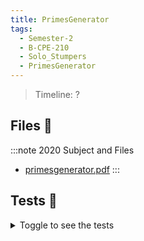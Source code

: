 ```yaml
---
title: PrimesGenerator
tags:
  - Semester-2
  - B-CPE-210
  - Solo_Stumpers
  - PrimesGenerator
---
```

> Timeline: ?


## Files 📂

:::note 2020 Subject and Files
- [primesgenerator.pdf](https://github.com/Studio-17/Epitech-Subjects/raw/main/Semester-2/B-CPE-210/Solo_Stumpers/PrimesGenerator/primesgenerator.pdf)
:::

## Tests 🤖
<details>
  <summary>Toggle to see the tests</summary>
  <div>
Yo
  </div>
</details>

